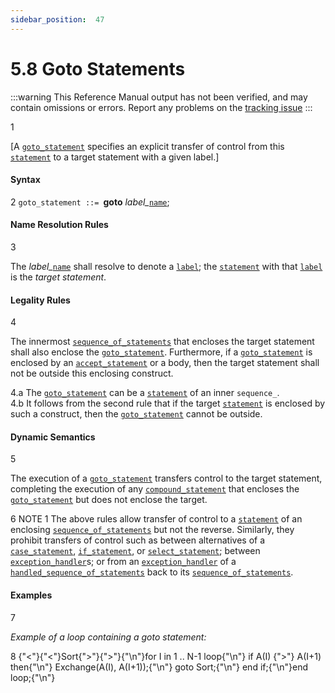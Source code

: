 ```yaml
---
sidebar_position:  47
---
```


# 5.8 Goto Statements

:::warning
This Reference Manual output has not been verified,
and may contain omissions or errors.
Report any problems on the [tracking issue](https://github.com/ada-lang-io/ada-lang-io/issues/20)
:::


<AnnotatedOnly>
<MarginText>
1
</MarginText>
</AnnotatedOnly>
<p>[A <code><a href="../AA-5/AA-5.8#S0194">goto_statement</a></code> specifies an explicit transfer of control from this <code><a href="../AA-5/AA-5.1#S0167">statement</a></code> to a target statement with a given label.] <br /></p>


#### Syntax

<AnnotatedOnly>
<MarginText>
2
</MarginText>
</AnnotatedOnly>

<CodeBlock>
<code>goto_statement</code><a id="S0194"></a><code> ::= </code><strong>goto</strong> <em>label_</em><code><a href="../AA-4/AA-4.1#S0091">name</a></code>;<br />

</CodeBlock>

#### Name Resolution Rules

<AnnotatedOnly>
<MarginText>
3
</MarginText>
</AnnotatedOnly>
<p>The <em>label_</em><code><a href="../AA-4/AA-4.1#S0091">name</a></code> shall resolve to denote a <code><a href="../AA-5/AA-5.1#S0171">label</a></code>; the <code><a href="../AA-5/AA-5.1#S0167">statement</a></code> with that <code><a href="../AA-5/AA-5.1#S0171">label</a></code> is the <em>target statement</em>. <br /></p>


#### Legality Rules

<AnnotatedOnly>
<MarginText>
4
</MarginText>
</AnnotatedOnly>
<p>The innermost <code><a href="../AA-5/AA-5.1#S0166">sequence_of_statements</a></code> that encloses the target statement shall also enclose the <code><a href="../AA-5/AA-5.8#S0194">goto_statement</a></code>. Furthermore, if a <code><a href="../AA-5/AA-5.8#S0194">goto_statement</a></code> is enclosed by an <code><a href="../AA-9/AA-9.5#S0258">accept_statement</a></code> or a body, then the target statement shall not be outside this enclosing construct. <br /></p>

<AnnotatedOnly>
<MarginText>
4.a
</MarginText>
</AnnotatedOnly>
<Admonition type="aarm" aarm="ramification" title="Ramification: ">
<strong></strong>The <code><a href="../AA-5/AA-5.8#S0194">goto_statement</a></code> can be a <code><a href="../AA-5/AA-5.1#S0167">statement</a></code> of an inner <code>sequence_</code>.<br /></Admonition>

<AnnotatedOnly>
<MarginText>
4.b
</MarginText>
</AnnotatedOnly>
<Admonition type="aarm" aarm="note" title="Note: ">
It follows from the second rule that if the target <code><a href="../AA-5/AA-5.1#S0167">statement</a></code> is enclosed by such a construct, then the <code><a href="../AA-5/AA-5.8#S0194">goto_statement</a></code> cannot be outside. <br /></Admonition>


#### Dynamic Semantics

<AnnotatedOnly>
<MarginText>
5
</MarginText>
</AnnotatedOnly>
<p>The execution of a <code><a href="../AA-5/AA-5.8#S0194">goto_statement</a></code> transfers control to the target statement, completing the execution of any <code><a href="../AA-5/AA-5.1#S0169">compound_statement</a></code> that encloses the <code><a href="../AA-5/AA-5.8#S0194">goto_statement</a></code> but does not enclose the target. <br /></p>

<AnnotatedOnly>
<MarginText>
6
</MarginText>
</AnnotatedOnly>
<Admonition type="aarm" aarm="note" title="Note: ">
NOTE 1   The above rules allow transfer of control to a <code><a href="../AA-5/AA-5.1#S0167">statement</a></code> of an enclosing <code><a href="../AA-5/AA-5.1#S0166">sequence_of_statements</a></code> but not the reverse. Similarly, they prohibit transfers of control such as between alternatives of a <code><a href="../AA-5/AA-5.4#S0176">case_statement</a></code>, <code><a href="../AA-5/AA-5.3#S0175">if_statement</a></code>, or <code><a href="../AA-9/AA-9.7#S0269">select_statement</a></code>; between <code><a href="../AA-11/AA-11.2#S0305">exception_handler</a></code>s; or from an <code><a href="../AA-11/AA-11.2#S0305">exception_handler</a></code> of a <code><a href="../AA-11/AA-11.2#S0304">handled_sequence_of_statements</a></code> back to its <code><a href="../AA-5/AA-5.1#S0166">sequence_of_statements</a></code>. <br /></Admonition>


#### Examples

<AnnotatedOnly>
<MarginText>
7
</MarginText>
</AnnotatedOnly>
<p><em>Example of a loop containing a goto statement:</em> <br /></p>

<AnnotatedOnly>
<MarginText>
8
</MarginText>
</AnnotatedOnly>
<CodeBlock language="ada">
{"<"}{"<"}Sort{">"}{">"}{"\n"}for I in 1 .. N-1 loop{"\n"}   if A(I) {">"} A(I+1) then{"\n"}      Exchange(A(I), A(I+1));{"\n"}      goto Sort;{"\n"}   end if;{"\n"}end loop;{"\n"}

</CodeBlock>
